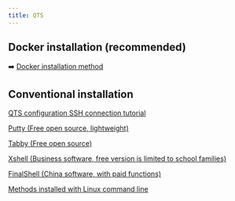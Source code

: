 ```yaml
---
title: QTS
---
```



## Docker installation (recommended)

➡️ [Docker installation method](./docker)

## Conventional installation

[QTS configuration SSH connection tutorial](https://docs.qnap.com/operating-system/qts/5.0.x/zh-cn/%E9%85%8D%E7%BD%AE-ssh-%E8%BF%9E%E6%8E%A5-928DF42B.html)

<Collapse title='Common SSH tool download address'>

[Putty (Free open source, lightweight)](https://www.chiark.greenend.org.uk/~sgtatham/putty/latest.html)

[Tabby (Free open source)](https://tabby.sh/)

[Xshell (Business software, free version is limited to school families)](https://www.netsarang.com/en/free-for-home-school/)

[FinalShell (China software, with paid functions)](https://www.hostbuf.com/t/988.html)

</Collapse>

[Methods installed with Linux command line](./linux.md#command-line-installation-without-graphical-interface)
